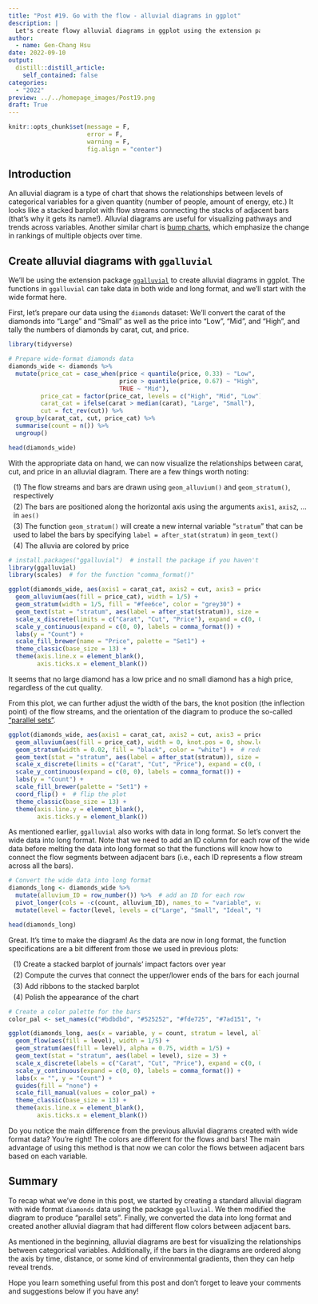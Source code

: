 ```yaml
---
title: "Post #19. Go with the flow - alluvial diagrams in ggplot"
description: |
  Let's create flowy alluvial diagrams in ggplot using the extension package `ggalluvial`!
author:
  - name: Gen-Chang Hsu
date: 2022-09-10
output:
  distill::distill_article:
    self_contained: false
categories:
  - "2022"
preview: ../../homepage_images/Post19.png
draft: True
---
```


<!-- Webpage style -->
<style>
d-article a {
    color: #2780e3 !important;
    border-bottom: none !important;
}

d-article a:hover {
    color: #2780e3 !important;
    border-bottom: 2px solid !important;
}

d-byline {
    margin-left: -10% !important;
}

d-title {
    margin-left: -10%;
}

d-title h1{
    font-size: 45px;
    width: 130%;
}

d-article {
    margin-left: -10%;
}

p {
    width: 120%;
}

d-article h2 {
    width: 120%;
}

d-article h3 {
  width: 120%;
  font-size: 28px;
}

div.article-footer{
    width: 120%;
}

d-article div.sourceCode { 
    width: 120% !important;
}

d-article pre { 
    width: 120% !important;
}

div.l-body {
    width: 120% !important;
}

div.l-body img {
    margin-right: 20% !important;
}

</style>

```r
knitr::opts_chunk$set(message = F, 
                      error = F, 
                      warning = F,
                      fig.align = "center")

```

<!-- Start of the article -->

## Introduction

An alluvial diagram is a type of chart that shows the relationships between levels of categorical variables for a given quantity (number of people, amount of energy, etc.) It looks like a stacked barplot with flow streams connecting the stacks of adjacent bars (that's why it gets its name!). Alluvial diagrams are useful for visualizing pathways and trends across variables. Another similar chart is [bump charts](https://genchanghsu.github.io/ggGallery/posts/2022-08-01-post-18-bump-charts-with-ggplot/), which emphasize the change in rankings of multiple objects over time. 

## Create alluvial diagrams with `ggalluvial`

We'll be using the extension package [`ggalluvial`](https://corybrunson.github.io/ggalluvial/) to create alluvial diagrams in ggplot. The functions in `ggalluvial` can take data in both wide and long format, and we'll start with the wide format here. 

First, let's prepare our data using the `diamonds` dataset: We'll convert the carat of the diamonds into "Large" and "Small" as well as the price into "Low", "Mid", and "High", and tally the numbers of diamonds by carat, cut, and price.

```r
library(tidyverse)

# Prepare wide-format diamonds data
diamonds_wide <- diamonds %>% 
  mutate(price_cat = case_when(price < quantile(price, 0.33) ~ "Low",
                               price > quantile(price, 0.67) ~ "High",
                               TRUE ~ "Mid"),
         price_cat = factor(price_cat, levels = c("High", "Mid", "Low")),
         carat_cat = ifelse(carat > median(carat), "Large", "Small"),
         cut = fct_rev(cut)) %>% 
  group_by(carat_cat, cut, price_cat) %>%
  summarise(count = n()) %>% 
  ungroup()

head(diamonds_wide)

```

With the appropriate data on hand, we can now visualize the relationships between carat, cut, and price in an alluvial diagram. There are a few things worth noting:

<span style="display: block; margin-top: 3px; margin-left: 10px"> (1) The flow streams and bars are drawn using `geom_alluvium()` and `geom_stratum()`, respectively</span>
<span style="display: block; margin-top: 5px; margin-left: 10px"> (2) The bars are positioned along the horizontal axis using the arguments `axis1`, `axis2`, ... in `aes()`</span>
<span style="display: block; margin-top: 5px; margin-left: 10px"> (3) The function `geom_stratum()` will create a new internal variable "`stratum`" that can be used to label the bars by specifying `label = after_stat(stratum)` in `geom_text()`</span>
<span style="display: block; margin-top: 5px; margin-left: 10px"> (4) The alluvia are colored by price</span>

```r
# install.packages("ggalluvial")  # install the package if you haven't
library(ggalluvial)
library(scales)  # for the function "comma_format()"

ggplot(diamonds_wide, aes(axis1 = carat_cat, axis2 = cut, axis3 = price_cat, y = count)) +
  geom_alluvium(aes(fill = price_cat), width = 1/5) +
  geom_stratum(width = 1/5, fill = "#fee6ce", color = "grey30") +
  geom_text(stat = "stratum", aes(label = after_stat(stratum)), size = 2.5) +
  scale_x_discrete(limits = c("Carat", "Cut", "Price"), expand = c(0, 0.2)) +
  scale_y_continuous(expand = c(0, 0), labels = comma_format()) + 
  labs(y = "Count") + 
  scale_fill_brewer(name = "Price", palette = "Set1") + 
  theme_classic(base_size = 13) + 
  theme(axis.line.x = element_blank(),
        axis.ticks.x = element_blank())

```
It seems that no large diamond has a low price and no small diamond has a high price, regardless of the cut quality.

From this plot, we can further adjust the width of the bars, the knot position (the inflection point) of the flow streams, and the orientation of the diagram to produce the so-called ["parallel sets"](https://dataforvisualization.com/charts/parallel-sets-plot/).

```r
ggplot(diamonds_wide, aes(axis1 = carat_cat, axis2 = cut, axis3 = price_cat, y = count)) +
  geom_alluvium(aes(fill = price_cat), width = 0, knot.pos = 0, show.legend = F) +  # knot.pos = 0 produces straight flow streams
  geom_stratum(width = 0.02, fill = "black", color = "white") +  # reduce the bar width to create thick lines
  geom_text(stat = "stratum", aes(label = after_stat(stratum)), size = 2.5, nudge_x = 0.05) +
  scale_x_discrete(limits = c("Carat", "Cut", "Price"), expand = c(0, 0.1)) +
  scale_y_continuous(expand = c(0, 0), labels = comma_format()) + 
  labs(y = "Count") + 
  scale_fill_brewer(palette = "Set1") + 
  coord_flip() +  # flip the plot
  theme_classic(base_size = 13) + 
  theme(axis.line.y = element_blank(),
        axis.ticks.y = element_blank())

```

As mentioned earlier, `ggalluvial` also works with data in long format. So let's convert the wide data into long format. Note that we need to add an ID column for each row of the wide data before melting the data into long format so that the functions will know how to connect the flow segments between adjacent bars (i.e., each ID represents a flow stream across all the bars). 

```r
# Convert the wide data into long format
diamonds_long <- diamonds_wide %>%
  mutate(alluvium_ID = row_number()) %>%  # add an ID for each row
  pivot_longer(cols = -c(count, alluvium_ID), names_to = "variable", values_to = "level") %>% 
  mutate(level = factor(level, levels = c("Large", "Small", "Ideal", "Premium", "Very Good", "Good", "Fair", "High", "Mid", "Low")))  # adjust the level order for later plotting

head(diamonds_long)
```

Great. It's time to make the diagram! As the data are now in long format, the function specifications are a bit different from those we used in previous plots:

<span style="display: block; margin-top: 3px; margin-left: 10px"> (1) Create a stacked barplot of journals' impact factors over year</span>
<span style="display: block; margin-top: 5px; margin-left: 10px"> (2) Compute the curves that connect the upper/lower ends of the bars for each journal</span>
<span style="display: block; margin-top: 5px; margin-left: 10px"> (3) Add ribbons to the stacked barplot</span>
<span style="display: block; margin-top: 5px; margin-left: 10px"> (4) Polish the appearance of the chart</span>

```r
# Create a color palette for the bars
color_pal <- set_names(c("#bdbdbd", "#525252", "#fde725", "#7ad151", "#22a884", "#2a788e", "#414487", "#e41a1c", "#377eb8", "#4daf4a"), nm = levels(diamonds_long$level))

ggplot(diamonds_long, aes(x = variable, y = count, stratum = level, alluvium = alluvium_ID)) +
  geom_flow(aes(fill = level), width = 1/5) +
  geom_stratum(aes(fill = level), alpha = 0.75, width = 1/5) +
  geom_text(stat = "stratum", aes(label = level), size = 3) +
  scale_x_discrete(labels = c("Carat", "Cut", "Price"), expand = c(0, 0.2)) +
  scale_y_continuous(expand = c(0, 0), labels = comma_format()) + 
  labs(x = "", y = "Count") +
  guides(fill = "none") + 
  scale_fill_manual(values = color_pal) +
  theme_classic(base_size = 13) + 
  theme(axis.line.x = element_blank(),
        axis.ticks.x = element_blank())

```

Do you notice the main difference from the previous alluvial diagrams created with wide format data? You're right! The colors are different for the flows and bars! The main advantage of using this method is that now we can color the flows between adjacent bars based on each variable.



## Summary

To recap what we've done in this post, we started by creating a standard alluvial diagram with wide format `diamonds` data using the package `ggalluvial`. We then modified the diagram to produce "parallel sets". Finally, we converted the data into long format and created another alluvial diagram that had different flow colors between adjacent bars.

As mentioned in the beginning, alluvial diagrams are best for visualizing the relationships between categorical variables. Additionally, if the bars in the diagrams are ordered along the axis by time, distance, or some kind of environmental gradients, then they can help reveal trends.

Hope you learn something useful from this post and don't forget to leave your comments and suggestions below if you have any!

